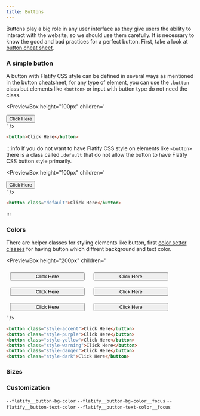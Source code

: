```yaml
---
title: Buttons
---
```



Buttons play a big role in any user interface as they give users the ability
to interact with the website, so we should use them carefully.
It is necessary to know the good and bad practices for a perfect button.
First, take a look at [button cheat sheet](https://www.buttoncheatsheet.com/).

### A simple button

A button with Flatify CSS style can be defined in several ways as mentioned in the button cheatsheet,
for any type of element, you can use the `.button` class but elements like `<button>` or input with button type do not need the class.

<PreviewBox
	height="100px"
	children='
<!DOCTYPE html>
<html lang="en">
	<head>
		<meta charset="UTF-8" />
		<meta http-equiv="X-UA-Compatible" content="IE=edge" />
		<meta name="viewport" content="width=device-width, initial-scale=1.0" />
		<link rel="stylesheet" href="https://raw.githack.com/amir2mi/FlatifyCSS/master/dist/css/flatify-min.css" />
		<title>Buttons</title>
	</head>
	<body>
        <div class="flex-center">
			<button>
				Click Here
			</button>
		</div>
	</body>
</html>
'
/>

```html title="index.html"
<button>Click Here</button>
```

:::info
If you do not want to have Flatify CSS style on elements like `<button>` there is a class called
`.default` that do not allow the button to have Flatify CSS button style primarily.

<PreviewBox
	height="100px"
	children='
<!DOCTYPE html>
<html lang="en">
	<head>
		<meta charset="UTF-8" />
		<meta http-equiv="X-UA-Compatible" content="IE=edge" />
		<meta name="viewport" content="width=device-width, initial-scale=1.0" />
		<link rel="stylesheet" href="https://raw.githack.com/amir2mi/FlatifyCSS/master/dist/css/flatify-min.css" />
		<title>Buttons</title>
	</head>
	<body>
        <div class="flex-center">
			<button class="default">
				Click Here
			</button>
		</div>
	</body>
</html>
'
/>

```html title="index.html"
<button class="default">Click Here</button>
```

:::

### Colors

There are helper classes for styling elements like button,
first [color setter classes](/docs/helpers/color-setters) for having button which diffrent
background and text color.

<PreviewBox
	height="200px"
	children='
<!DOCTYPE html>
<html lang="en">
	<head>
		<meta charset="UTF-8" />
		<meta http-equiv="X-UA-Compatible" content="IE=edge" />
		<meta name="viewport" content="width=device-width, initial-scale=1.0" />
		<link rel="stylesheet" href="https://raw.githack.com/amir2mi/FlatifyCSS/master/dist/css/flatify-min.css" />
		<title>Buttons</title>
	</head>
	<body>
        <div class="flex-center" style="flex-wrap: wrap;">
			<button style="width: 200px; margin: 10px" class="style-accent">Click Here</button>
			<button style="width: 200px; margin: 10px" class="style-purple">Click Here</button>
			<button style="width: 200px; margin: 10px" class="style-yellow">Click Here</button>
			<button style="width: 200px; margin: 10px" class="style-warning">Click Here</button>
			<button style="width: 200px; margin: 10px" class="style-danger">Click Here</button>
			<button style="width: 200px; margin: 10px" class="style-dark">Click Here</button>
		</div>
	</body>
</html>
'
/>

```html title="index.html"
<button class="style-accent">Click Here</button>
<button class="style-purple">Click Here</button>
<button class="style-yellow">Click Here</button>
<button class="style-warning">Click Here</button>
<button class="style-danger">Click Here</button>
<button class="style-dark">Click Here</button>
```

### Sizes


### Customization

`--flatify__button-bg-color`
`--flatify__button-bg-color__focus`
`--flatify__button-text-color`
`--flatify__button-text-color__focus`
